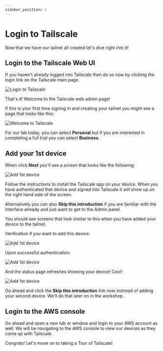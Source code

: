 ```yaml
---
sidebar_position: 1
---
```


# Login to Tailscale

Now that we have our tailnet all created let's dive right into it!

## Login to the Tailscale Web UI

If you haven't already logged into Tailscale then do so now by clicking the login link on the Tailscale main page.

![Login to Tailscale](/img/login.png)

That's it! Welcome to the Tailscale web admin page! 

If this is your first time signing in and creating your tailnet you might see a page that looks like this:

![Welcome to Tailscale](/img/welcome_tailscale.png)

For our lab today, you can select **Personal** but if you are interested in completing a full trial you can select **Business**.

## Add your 1st device

When click **Next** you'll see a screen that looks like the following:

![Add 1st device](/img/tailscale_add_device.png)

Follow the instructions to install the Tailscale app on your device. When you have authenticated that device and signed into Tailscale it will show up on the right hand side of the screen.

Alternatively you can also **Skip this introduction** if you are familiar with the interface already and just want to get to the Admin panel.

You should see screens that look similar to this when you have added your device to the tailnet.

Verification if you want to add this device:

![Add 1st device](/img/tailscale_add_device-1.png)

Upon successful authentication:

![Add 1st device](/img/tailscale_add_device-2.png)

And the status page refreshes showing your device! Cool!

![Add 1st device](/img/tailscale_add_device-3.png)

Go ahead and click the  **Skip this introduction** link now instread of adding your second device. We'll do that later on in the workshop.

## Login to the AWS console

Go ahead and open a new tab or window and login to your AWS account as well. We will be navigating to the AWS console to view our devices as they come up with Tailscale.

Congrats! Let's move on to taking a Tour of Tailscale!

